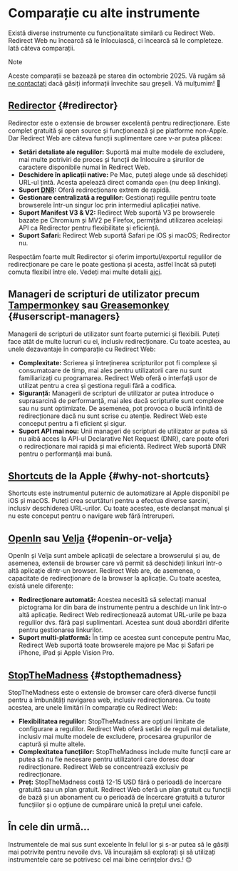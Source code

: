 # Comparație cu alte instrumente

Există diverse instrumente cu funcționalitate similară cu Redirect Web. Redirect Web nu încearcă să le înlocuiască, ci încearcă să le completeze. Iată câteva comparații.

> [!NOTE]
> Aceste comparații se bazează pe starea din octombrie 2025. Vă rugăm să [ne contactați](/contact-us) dacă găsiți informații învechite sau greșeli. Vă mulțumim! 🙏

## [Redirector](https://github.com/einaregilsson/Redirector) {#redirector}

Redirector este o extensie de browser excelentă pentru redirecționare. Este complet gratuită și open source și funcționează și pe platforme non-Apple. Dar Redirect Web are câteva funcții suplimentare care v-ar putea plăcea:

* **Setări detaliate ale regulilor:** Suportă mai multe modele de excludere, mai multe potriviri de proces și funcții de înlocuire a șirurilor de caractere disponibile numai în Redirect Web.
* **Deschidere în aplicații native:** Pe Mac, puteți alege unde să deschideți URL-ul țintă. Acesta apelează direct comanda `open` (nu deep linking).
* **Suport [DNR](https://blog.mozilla.org/addons/2023/05/17/declarativenetrequest-available-in-firefox/):** Oferă redirecționare extrem de rapidă.
* **Gestionare centralizată a regulilor:** Gestionați regulile pentru toate browserele într-un singur loc prin intermediul aplicației native.
* **Suport Manifest V3 & V2:** Redirect Web suportă V3 pe browserele bazate pe Chromium și MV2 pe Firefox, permițând utilizarea aceleiași API ca Redirector pentru flexibilitate și eficiență.
* **Suport Safari:** Redirect Web suportă Safari pe iOS și macOS; Redirector nu.

Respectăm foarte mult Redirector și oferim importul/exportul regulilor de redirecționare pe care le poate gestiona și acesta, astfel încât să puteți comuta flexibil între ele. Vedeți mai multe detalii [aici](/export-or-import-rules).

## Manageri de scripturi de utilizator precum [Tampermonkey](https://www.tampermonkey.net/) sau [Greasemonkey](https://www.greasespot.net/) {#userscript-managers}

Managerii de scripturi de utilizator sunt foarte puternici și flexibili. Puteți face atât de multe lucruri cu ei, inclusiv redirecționare. Cu toate acestea, au unele dezavantaje în comparație cu Redirect Web:

* **Complexitate:** Scrierea și întreținerea scripturilor pot fi complexe și consumatoare de timp, mai ales pentru utilizatorii care nu sunt familiarizați cu programarea. Redirect Web oferă o interfață ușor de utilizat pentru a crea și gestiona reguli fără a codifica.
* **Siguranță:** Managerii de scripturi de utilizator ar putea introduce o suprasarcină de performanță, mai ales dacă scripturile sunt complexe sau nu sunt optimizate. De asemenea, pot provoca o buclă infinită de redirecționare dacă nu sunt scrise cu atenție. Redirect Web este conceput pentru a fi eficient și sigur.
* **Suport API mai nou:** Unii manageri de scripturi de utilizator ar putea să nu aibă acces la API-ul Declarative Net Request (DNR), care poate oferi o redirecționare mai rapidă și mai eficientă. Redirect Web suportă DNR pentru o performanță mai bună.

## [Shortcuts](https://support.apple.com/guide/shortcuts/welcome/ios) de la Apple {#why-not-shortcuts}

Shortcuts este instrumentul puternic de automatizare al Apple disponibil pe iOS și macOS. Puteți crea scurtături pentru a efectua diverse sarcini, inclusiv deschiderea URL-urilor. Cu toate acestea, este declanșat manual și nu este conceput pentru o navigare web fără întreruperi.

## [OpenIn](https://loshadki.app/openin4/) sau [Velja](https://sindresorhus.com/velja) {#openin-or-velja}

OpenIn și Velja sunt ambele aplicații de selectare a browserului și au, de asemenea, extensii de browser care vă permit să deschideți linkuri într-o altă aplicație dintr-un browser. Redirect Web are, de asemenea, o capacitate de redirecționare de la browser la aplicație. Cu toate acestea, există unele diferențe:

* **Redirecționare automată:** Acestea necesită să selectați manual pictograma lor din bara de instrumente pentru a deschide un link într-o altă aplicație. Redirect Web redirecționează automat URL-urile pe baza regulilor dvs. fără pași suplimentari. Acestea sunt două abordări diferite pentru gestionarea linkurilor.
* **Suport multi-platformă:** În timp ce acestea sunt concepute pentru Mac, Redirect Web suportă toate browserele majore pe Mac și Safari pe iPhone, iPad și Apple Vision Pro.

## [StopTheMadness](https://www.stopthemadness.com/) {#stopthemadness}

StopTheMadness este o extensie de browser care oferă diverse funcții pentru a îmbunătăți navigarea web, inclusiv redirecționarea. Cu toate acestea, are unele limitări în comparație cu Redirect Web:

* **Flexibilitatea regulilor:** StopTheMadness are opțiuni limitate de configurare a regulilor. Redirect Web oferă setări de reguli mai detaliate, inclusiv mai multe modele de excludere, procesarea grupurilor de captură și multe altele.
* **Complexitatea funcțiilor:** StopTheMadness include multe funcții care ar putea să nu fie necesare pentru utilizatorii care doresc doar redirecționare. Redirect Web se concentrează exclusiv pe redirecționare.
* **Preț:** StopTheMadness costă 12-15 USD fără o perioadă de încercare gratuită sau un plan gratuit. Redirect Web oferă un plan gratuit cu funcții de bază și un abonament cu o perioadă de încercare gratuită a tuturor funcțiilor și o opțiune de cumpărare unică la prețul unei cafele.

## În cele din urmă...

Instrumentele de mai sus sunt excelente în felul lor și s-ar putea să le găsiți mai potrivite pentru nevoile dvs. Vă încurajăm să explorați și să utilizați instrumentele care se potrivesc cel mai bine cerințelor dvs.! 😊

